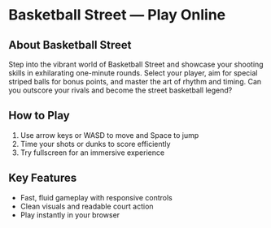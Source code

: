 # Basketball Street — Play Online

## About Basketball Street

Step into the vibrant world of Basketball Street and showcase your shooting skills in exhilarating one-minute rounds. Select your player, aim for special striped balls for bonus points, and master the art of rhythm and timing. Can you outscore your rivals and become the street basketball legend?

## How to Play

1. Use arrow keys or WASD to move and Space to jump
2. Time your shots or dunks to score efficiently
3. Try fullscreen for an immersive experience

## Key Features

- Fast, fluid gameplay with responsive controls
- Clean visuals and readable court action
- Play instantly in your browser

